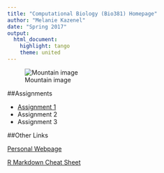 ```yaml
---
title: "Computational Biology (Bio381) Homepage"
author: "Melanie Kazenel"
date: "Spring 2017"
output: 
  html_document: 
    highlight: tango
    theme: united
---
```


![Mountain image](IMG_1224.jpg)

##Assignments

* [Assignment 1](http://www.uvm.edu/)   
* Assignment 2   
* Assignment 3   

##Other Links

[Personal Webpage](https://www.uvm.edu/~biology/?Page=students/kazenel_000.php&SM=facultysubmenu.html)

[R Markdown Cheat Sheet](https://www.rstudio.com/wp-content/uploads/2015/02/rmarkdown-cheatsheet.pdf) 

